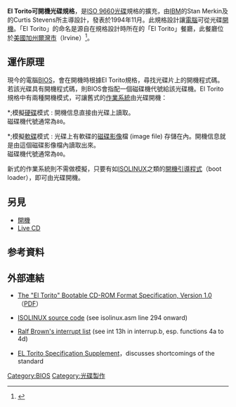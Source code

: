 {{noteTA|G1=IT}}
{{Optical disc authoring}}
'''El Torito可開機光碟規格'''，是[[ISO_9660|ISO 9660]][[光碟|光碟]]規格的擴充，由[[IBM|IBM]]的Stan Merkin及{{link-en|鳳凰科技|Phoenix Technologies}}的Curtis Stevens所主導設計，發表於1994年11月。此規格設計讓[[電腦|電腦]]可從光碟[[開機|開機]]。「El Torito」的命名是源自在規格設計時所在的「El Torito」餐廳，此餐廳位於[[美國|美國]][[加州|加州]][[爾灣市|爾灣市]]（Irvine）<ref>{{Citation 
 |last=Parker 
 |first=Dana J. 
 |title=Fresh Tortillas and CD-ROM Standards: The El Torito Bootable CD-ROM Specification 
 |periodical=CD-ROM Professional 
 |volume=8 
 |issue=7 
 |url=http://www.cdpage.com/Compact_Disc_Variations/danaboot.html 
 |archiveurl=https://web.archive.org/web/19991008045553/http://www.cdpage.com/Compact_Disc_Variations/danaboot.html 
 |archivedate=1999-10-08 
 |accessdate=2008-01-31 
 |deadurl=yes 
 }}</ref>。

== 運作原理 ==
現今的電腦[[BIOS|BIOS]]，會在開機時根據El Torito規格，尋找光碟片上的開機程式碼。若該光碟具有開機程式碼，則BIOS會指配一個磁碟機代號給該光碟機。El Torito規格中有兩種開機模式，可讓舊式的[[作業系統|作業系統]]由光碟開機：
*;模擬[[硬碟|硬碟]]模式 : 開機信息直接由光碟上讀取。<br />磁碟機代號通常為<code>80</code>。

*;模擬[[軟碟|軟碟]]模式 : 光碟上有軟碟的[[磁碟鏡像|磁碟影像]]檔 (image file) 存儲在內。開機信息就是由這個磁碟影像檔內讀取出來。<br />磁碟機代號通常為<code>00</code>。

新式的作業系統則不需做模擬，只要有如[[ISOLINUX|ISOLINUX]]之類的[[開機引導程式|開機引導程式]]（boot loader），即可由光碟開機。

== 另見 ==
*[[開機|開機]]
*[[Live_CD|Live CD]]

== 参考資料 ==
<div class="references-small">
<references />
</div>

== 外部連結 ==
*{{en}}[https://web.archive.org/web/20061229222931/http://www.phoenix.com/NR/rdonlyres/98D3219C-9CC9-4DF5-B496-A286D893E36A/0/specscdrom.pdf The "El Torito" Bootable CD-ROM Format Specification, Version 1.0]（[[Portable_Document_Format|PDF]]）
*{{en}}[http://www.kernel.org/git/?p=boot/syslinux/syslinux.git;a=blob;hb=HEAD;f=isolinux.asm ISOLINUX source code]{{dead link|date=2017年11月 |bot=InternetArchiveBot |fix-attempted=yes }} (see isolinux.asm line 294 onward)
*{{en}}[http://www.cs.cmu.edu/afs/cs.cmu.edu/user/ralf/pub/WWW/files.html Ralf Brown's interrupt list]{{Wayback|url=http://www.cs.cmu.edu/afs/cs.cmu.edu/user/ralf/pub/WWW/files.html |date=20071026064418 }} (see int 13h in interrup.b, esp. functions 4a to 4d)
*{{en}}[http://littlesvr.ca/isomaster/eltoritosuppl.php EL Torito Specification Supplement]{{Wayback|url=http://littlesvr.ca/isomaster/eltoritosuppl.php |date=20080615233712 }}，discusses shortcomings of the standard

[[Category:BIOS|Category:BIOS]]
[[Category:光碟製作|Category:光碟製作]]